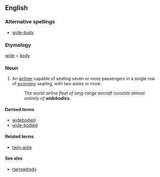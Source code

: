 ==English==
===Alternative spellings===
*[[wide-body]]

===Etymology===
[[wide]] + [[body]]

===Noun===
{{en-noun|widebodies}}

# {{aeronautics}} An [[airliner]] capable of seating seven or more passengers in a single row of [[economy]] seating, with two aisles or more.
#: ''The world airline fleet of long-range aircraft consists almost entirely of '''widebodies'''.''

====Derived terms====
*[[widebodied]]
*[[wide-bodied]]

====Related terms====
* [[twin-aisle]]

====See also====
*[[narrowbody]]